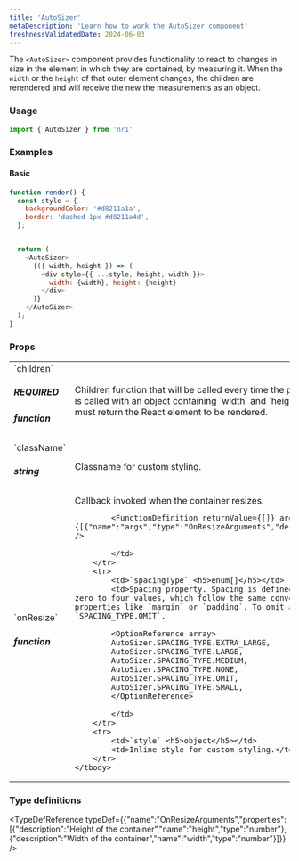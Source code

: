 ```yaml
---
title: 'AutoSizer'
metaDescription: 'Learn how to work the AutoSizer component'
freshnessValidatedDate: 2024-06-03
---
```


The `<AutoSizer>` component provides functionality to react to changes in size in the element in which they are contained, by measuring it. When the `width` or the `height` of that outer element changes, the children are rerendered and will receive the new the measurements as an object.

### Usage

```js
import { AutoSizer } from 'nr1'
```

### Examples

#### Basic

```js
function render() {
  const style = {
    backgroundColor: '#d8211a1a',
    border: 'dashed 1px #d8211a4d',
  };


  return (
    <AutoSizer>
      {({ width, height }) => (
        <div style={{ ...style, height, width }}>
          width: {width}, height: {height}
        </div>
      )}
    </AutoSizer>
  );
}
```



### Props

<table>
    <tbody>
        <tr>
            <td>`children` <h5>REQUIRED</h5><h5>function</h5></td>
            <td>Children function that will be called every time the parent resizes. It is called with an object containing `width` and `height` keys, and must return the React element to be rendered.</td>
        </tr>
        <tr>
            <td>`className` <h5>string</h5></td>
            <td>Classname for custom styling.</td>
        </tr>
        <tr>
            <td>`onResize` <h5>function</h5></td>
            <td>Callback invoked when the container resizes.
            
            <FunctionDefinition returnValue={[]} arguments={[{"name":"args","type":"OnResizeArguments","description":""}]} />
            
            </td>
        </tr>
        <tr>
            <td>`spacingType` <h5>enum[]</h5></td>
            <td>Spacing property. Spacing is defined as a tuple of zero to four values, which follow the same conventions as CSS properties like `margin` or `padding`. To omit a value, use `SPACING_TYPE.OMIT`.
            
            <OptionReference array>
            AutoSizer.SPACING_TYPE.EXTRA_LARGE,
            AutoSizer.SPACING_TYPE.LARGE,
            AutoSizer.SPACING_TYPE.MEDIUM,
            AutoSizer.SPACING_TYPE.NONE,
            AutoSizer.SPACING_TYPE.OMIT,
            AutoSizer.SPACING_TYPE.SMALL,
            </OptionReference>
            
            </td>
        </tr>
        <tr>
            <td>`style` <h5>object</h5></td>
            <td>Inline style for custom styling.</td>
        </tr>
    </tbody>
</table>

### Type definitions

<TypeDefReference typeDef={{"name":"OnResizeArguments","properties":[{"description":"Height of the container","name":"height","type":"number"},{"description":"Width of the container","name":"width","type":"number"}]}} />
